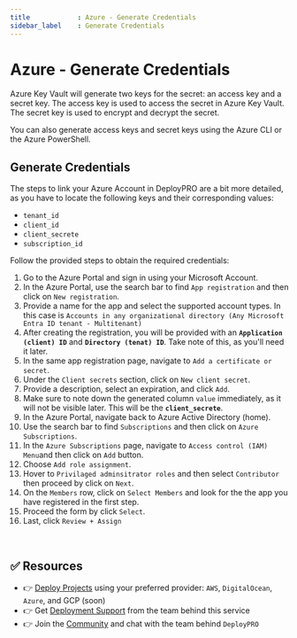 ```yaml
---
title            : Azure - Generate Credentials
sidebar_label    : Generate Credentials
---
```


# Azure - Generate Credentials

Azure Key Vault will generate two keys for the secret: an access key and a secret key. The access key is used to access the secret in Azure Key Vault. The secret key is used to encrypt and decrypt the secret.

You can also generate access keys and secret keys using the Azure CLI or the Azure PowerShell.

## Generate Credentials

The steps to link your Azure Account in DeployPRO are a bit more detailed, as you have to locate the following keys and their corresponding values:
- `tenant_id`
- `client_id`
- `client_secrete`
- `subscription_id`

Follow the provided steps to obtain the required credentials:
1. Go to the Azure Portal and sign in using your Microsoft Account.
2. In the Azure Portal, use the search bar to find `App registration` and then click on `New registration`.
3. Provide a name for the app and select the supported account types. In this case is `Accounts in any organizational directory (Any Microsoft Entra ID tenant - Multitenant)`
4. After creating the registration, you will be provided with an **`Application (client) ID`** and **`Directory (tenat) ID`**. Take note of this, as you'll need it later.
5. In the same app registration page, navigate to `Add a certificate or secret`.
6. Under the `Client secrets` section, click on `New client secret`.
7. Provide a description, select an expiration, and click `Add`.
8. Make sure to note down the generated column `value` immediately, as it will not be visible later. This will be the **`client_secrete`**.
9. In the Azure Portal, navigate back to Azure Active Directory (home).
10. Use the search bar to find `Subscriptions` and then click on `Azure Subscriptions`.
11. In the `Azure Subscriptions` page, navigate to `Access control (IAM) Menu`and then click on `Add` button.
12. Choose `Add role assignment`.
13. Hover to `Privilaged adminsitrator roles` and then select `Contributor` then proceed by click on `Next`.
14. On the `Members` row, click on `Select Members` and look for the the app you have registered in the first step.
15. Proceed the form by click `Select`.
16. Last, click `Review + Assign`

<br />

## ✅ Resources

- 👉 [Deploy Projects](https://deploypro.dev/) using your preferred provider: `AWS`, `DigitalOcean`, `Azure`, and GCP (soon)
- 👉 Get [Deployment Support](https://deploypro.dev/support/) from the team behind this service
- 👉 Join the [Community](https://discord.gg/qQhjQZhnur) and chat with the team behind `DeployPRO`
